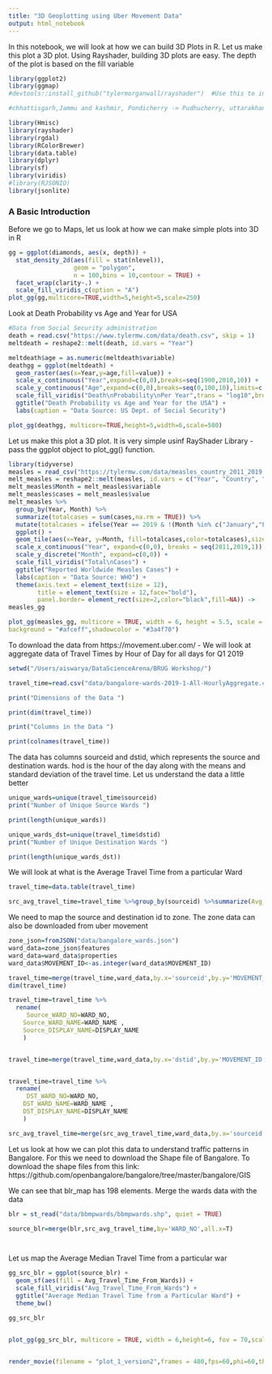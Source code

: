 ```yaml
---
title: "3D Geoplotting using Uber Movement Data"
output: html_notebook
---
```


In this notebook, we will look at how we can build 3D Plots in R. Let us make this plot a 3D plot. Using Rayshader, building 3D plots are easy. The depth of the plot is based on the fill variable

```r
library(ggplot2)
library(ggmap)
#devtools::install_github("tylermorganwall/rayshader")  #Use this to install Rayshader. The package from CRAN gives error when running plot_gg

#chhattisgarh,Jammu and kashmir, Pondicherry -> Pudhucherry, uttarakhand to Uttanchal, Odisha to Orissa

library(Hmisc)
library(rayshader)
library(rgdal)
library(RColorBrewer)
library(data.table)
library(dplyr)
library(sf)
library(viridis)
#library(RJSONIO)
library(jsonlite)

```

### A Basic Introduction

Before we go to Maps, let us look at how we can make simple plots into 3D in R

```r
gg = ggplot(diamonds, aes(x, depth)) +
  stat_density_2d(aes(fill = stat(nlevel)), 
                  geom = "polygon",
                  n = 100,bins = 10,contour = TRUE) +
  facet_wrap(clarity~.) +
  scale_fill_viridis_c(option = "A")
plot_gg(gg,multicore=TRUE,width=5,height=5,scale=250)


```


Look at Death Probability vs Age and Year for USA

```r
#Data from Social Security administration
death = read.csv("https://www.tylermw.com/data/death.csv", skip = 1)
meltdeath = reshape2::melt(death, id.vars = "Year")

meltdeath$age = as.numeric(meltdeath$variable)
deathgg = ggplot(meltdeath) +
  geom_raster(aes(x=Year,y=age,fill=value)) +
  scale_x_continuous("Year",expand=c(0,0),breaks=seq(1900,2010,10)) +
  scale_y_continuous("Age",expand=c(0,0),breaks=seq(0,100,10),limits=c(0,100)) +
  scale_fill_viridis("Death\nProbability\nPer Year",trans = "log10",breaks=c(1,0.1,0.01,0.001,0.0001), labels = c("1","1/10","1/100","1/1000","1/10000")) +
  ggtitle("Death Probability vs Age and Year for the USA") +
  labs(caption = "Data Source: US Dept. of Social Security")

plot_gg(deathgg, multicore=TRUE,height=5,width=6,scale=500)
```



Let us make this plot a 3D plot. It is very simple usinf RayShader Library - pass the ggplot object to plot_gg() function. 



```r
library(tidyverse)
measles = read_csv("https://tylermw.com/data/measles_country_2011_2019.csv")
melt_measles = reshape2::melt(measles, id.vars = c("Year", "Country", "Region", "ISO3"))
melt_measles$Month = melt_measles$variable
melt_measles$cases = melt_measles$value
melt_measles %>% 
  group_by(Year, Month) %>%
  summarize(totalcases = sum(cases,na.rm = TRUE)) %>% 
  mutate(totalcases = ifelse(Year == 2019 & !(Month %in% c("January","February","March")), NA, totalcases)) %>%
  ggplot() + 
  geom_tile(aes(x=Year, y=Month, fill=totalcases,color=totalcases),size=1,color="black") + 
  scale_x_continuous("Year", expand=c(0,0), breaks = seq(2011,2019,1)) +
  scale_y_discrete("Month", expand=c(0,0)) +
  scale_fill_viridis("Total\nCases") +
  ggtitle("Reported Worldwide Measles Cases") +
  labs(caption = "Data Source: WHO") +
  theme(axis.text = element_text(size = 12),
        title = element_text(size = 12,face="bold"),
        panel.border= element_rect(size=2,color="black",fill=NA)) -> 
measles_gg

plot_gg(measles_gg, multicore = TRUE, width = 6, height = 5.5, scale = 300, 
background = "#afceff",shadowcolor = "#3a4f70")


```

To download the data from https://movement.uber.com/ - We will look at aggregate data of Travel Times by Hour of Day for all days for Q1 2019

```r
setwd("/Users/aiswarya/DataScienceArena/BRUG Workshop/")

travel_time=read.csv("data/bangalore-wards-2019-1-All-HourlyAggregate.csv")

print("Dimensions of the Data ")

print(dim(travel_time))

print("Columns in the Data ")

print(colnames(travel_time))
```
The data has columns sourceid and dstid, which represents the source and destination wards. hod is the hour of the day along with the means and standard deviation of the travel time. Let us understand the data a little better

```r
unique_wards=unique(travel_time$sourceid)
print("Number of Unique Source Wards ")

print(length(unique_wards))

unique_wards_dst=unique(travel_time$dstid)
print("Number of Unique Destination Wards ")

print(length(unique_wards_dst))
```



We will look at what is the Average Travel Time from a particular Ward
```r
travel_time=data.table(travel_time)

src_avg_travel_time=travel_time %>%group_by(sourceid) %>%summarize(Avg_Travel_Time_From_Wards=mean(mean_travel_time,na.rm=TRUE))
```

We need to map the source and destination id to zone. The zone data can also be downloaded from uber movement
```r
zone_json=fromJSON("data/bangalore_wards.json")
ward_data=zone_json$features
ward_data=ward_data$properties
ward_data$MOVEMENT_ID<-as.integer(ward_data$MOVEMENT_ID)

travel_time=merge(travel_time,ward_data,by.x='sourceid',by.y='MOVEMENT_ID',all.x=T)
dim(travel_time)

travel_time=travel_time %>% 
  rename(
     Source_WARD_NO=WARD_NO,
    Source_WARD_NAME=WARD_NAME ,
    Source_DISPLAY_NAME=DISPLAY_NAME
    )


travel_time=merge(travel_time,ward_data,by.x='dstid',by.y='MOVEMENT_ID',all.x=T)


travel_time=travel_time %>% 
  rename(
     DST_WARD_NO=WARD_NO,
    DST_WARD_NAME=WARD_NAME ,
    DST_DISPLAY_NAME=DISPLAY_NAME
    )

src_avg_travel_time=merge(src_avg_travel_time,ward_data,by.x='sourceid',by.y='MOVEMENT_ID',all.x=T)
```



Let us look at how we can plot this data to understand traffic patterns in Bangalore. For this we need to download the Shape file of Bangalore. To download the shape files from this link: https://github.com/openbangalore/bangalore/tree/master/bangalore/GIS 



We can see that  blr_map has 198 elements. Merge the wards data with the data
```r
blr = st_read("data/bbmpwards/bbmpwards.shp", quiet = TRUE)

source_blr=merge(blr,src_avg_travel_time,by='WARD_NO',all.x=T)




```

Let us map the Average Median Travel Time from a particular war

```r
gg_src_blr = ggplot(source_blr) +
  geom_sf(aes(fill = Avg_Travel_Time_From_Wards)) +
  scale_fill_viridis("Avg_Travel_Time_From_Wards") +
  ggtitle("Average Median Travel Time from a Particular Ward") +
  theme_bw()

gg_src_blr


plot_gg(gg_src_blr, multicore = TRUE, width = 6,height=6, fov = 70,scale=100)


render_movie(filename = "plot_1_version2",frames = 480,fps=60,phi=60,theta=45)

```




